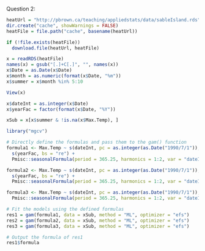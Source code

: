 Question 2:

```r
heatUrl = "http://pbrown.ca/teaching/appliedstats/data/sableIsland.rds"
dir.create("cache", showWarnings = FALSE)
heatFile = file.path("cache", basename(heatUrl))

if (!file.exists(heatFile)) 
  download.file(heatUrl, heatFile)

x = readRDS(heatFile)
names(x) = gsub("[.]+C[.]", "", names(x))
x$Date = as.Date(x$Date)
x$month = as.numeric(format(x$Date, "%m"))
x$summer = x$month %in% 5:10

View(x)

x$dateInt = as.integer(x$Date)
x$yearFac = factor(format(x$Date, "%Y"))

xSub = x[x$summer & !is.na(x$Max.Temp), ]

library("mgcv")

# Directly define the formulas and pass them to the gam() function
formula1 <- Max.Temp ~ s(dateInt, pc = as.integer(as.Date("1990/7/1")), k = 100) + 
  s(yearFac, bs = "re") + 
  Pmisc::seasonalFormula(period = 365.25, harmonics = 1:2, var = "dateInt")

formula2 <- Max.Temp ~ s(dateInt, pc = as.integer(as.Date("1990/7/1")), k = 4) + 
  s(yearFac, bs = "re") + 
  Pmisc::seasonalFormula(period = 365.25, harmonics = 1:2, var = "dateInt")

formula3 <- Max.Temp ~ s(dateInt, pc = as.integer(as.Date("1990/7/1")), k = 100) + 
  Pmisc::seasonalFormula(period = 365.25, harmonics = 1:2, var = "dateInt")

# Fit the models using the defined formulas
res1 = gam(formula1, data = xSub, method = "ML", optimizer = "efs")
res2 = gam(formula2, data = xSub, method = "ML", optimizer = "efs")
res3 = gam(formula3, data = xSub, method = "ML", optimizer = "efs")

# Output the formula of res1
res1$formula




```